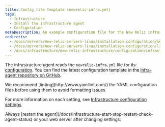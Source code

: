 ```yaml
---
title: Config file template (newrelic-infra.yml)
tags:
  - Infrastructure
  - Install the infrastructure agent
  - Configuration
metaDescription: An example configuration file for the New Relic infrastructure agent.
redirects:
  - /docs/servers/new-relic-servers-linux/installation-configuration/servers-linux-config-file-template
  - /docs/servers/new-relic-servers-linux/installation-configuration/linux-config-file-template-new-relic-servers
  - /docs/infrastructure/new-relic-infrastructure/configuration/infrastructure-config-file-template-newrelic-infrayml
---
```


The infrastructure agent reads the `newrelic-infra.yml` file for its [configuration](/docs/infrastructure/install-configure-infrastructure/configuration/configure-infrastructure-agent). You can find the latest configuration template in the [infra-agent repository on GitHub](https://github.com/newrelic/infrastructure-agent/blob/master/assets/examples/infrastructure/newrelic-infra-template.yml.example).

<Callout variant="tip">
  We recommend [linting](http://www.yamllint.com/) the YAML configuration files before using them to avoid formatting issues.
</Callout>

For more information on each setting, see [Infrastructure configuration settings](/docs/infrastructure/install-configure-manage-infrastructure/configuration/infrastructure-configuration-settings).

<Callout variant="important">
  Always [restart the agent](/docs/infrastructure-start-stop-restart-check-agent-status) or your web server after changing settings.
</Callout>
